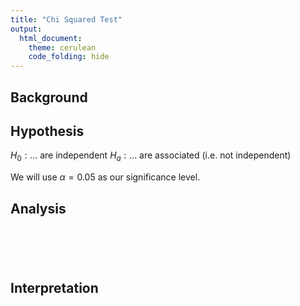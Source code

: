 ```yaml
---
title: "Chi Squared Test"
output: 
  html_document:
    theme: cerulean
    code_folding: hide
---
```



<!-- Directions

Come up with a chi squared test analysis of your own creation. 

* Write the Background and clearly state your question. Then collect data and perform the linear regression analysis in order to answer your question. Use the proper order of first, ask the question, then second, figure out the answer.

* You can use data from 
    - An R data set
    - the internet (like weather data, Facebook data, or sports data) 
    - your own experiment 
    - your own observational study
* However,     
    - Do not violate the "Human Subjects Rules" of the university: http://www.byui.edu/executive-strategy-and-planning/institutional-research/research-and-assessments/research-and-surveys

* You need a sample size large enough to meet the requirements of the chi squared test. Unfortunately, the sample size is completely dependent on the situation you select. A good rule of thumb is 10 observations per "combination-group" in your data.

-->


## Background
<!-- text -->

## Hypothesis
<!-- text -->
$H_0 : \text{... are independent}$
$H_a : \text{... are associated (i.e. not independent)}$

We will use $\alpha = 0.05$ as our significance level.

## Analysis
<!-- text -->
```r

```

<!-- intro text -->
```r

```

<!-- intro text -->
```r

```

<!-- intro text -->
```r

```
<!-- are the requirements met? -->
<!-- do we accept or reject the hypothesis? -->

<!-- intro text -->
```r

```
<!-- explain residuals -->

## Interpretation
<!-- text -->

